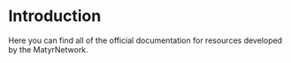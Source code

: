 # Introduction
Here you can find all of the official documentation for resources developed by the MatyrNetwork.